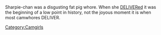 Sharpie-chan was a disgusting fat pig whore. When she [[DELIVER]]ed it was the beginning of a low point in history, not the joyous moment it is when most camwhores DELIVER.

{{CamwhoresWhoDeliver}}
[[Category:Camgirls]]